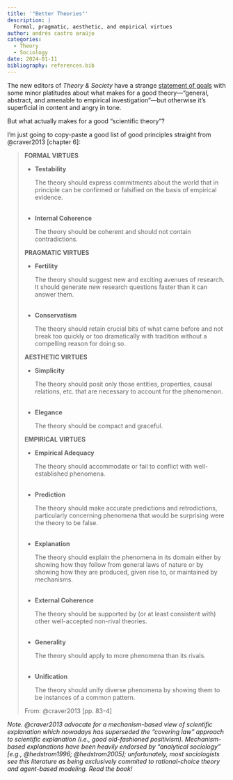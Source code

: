 ```yaml
---
title: '"Better Theories"'
description: |
  Formal, pragmatic, aesthetic, and empirical virtues
author: andrés castro araújo
categories:
  - Theory
  - Sociology
date: 2024-01-11
bibliography: references.bib
---
```


The new editors of *Theory & Society* have a strange [statement of goals](https://link.springer.com/journal/11186/updates/26605018) with some minor platitudes about what makes for a good theory---"general, abstract, and amenable to empirical investigation"---but otherwise it's superficial in content and angry in tone.

But what actually makes for a good "scientific theory"?

I'm just going to copy-paste a good list of good principles straight from @craver2013 [chapter 6]:

> **FORMAL VIRTUES**
>
> -   **Testability**
>
>     The theory should express commitments about the world that in principle can be confirmed or falsified on the basis of empirical evidence. </br></br>
>
> -   **Internal Coherence**
>
>     The theory should be coherent and should not contain contradictions.
>
> **PRAGMATIC VIRTUES**
>
> -   **Fertility**
>
>     The theory should suggest new and exciting avenues of research. It should generate new research questions faster than it can answer them. </br></br>
>
> -   **Conservatism**
>
>     The theory should retain crucial bits of what came before and not break too quickly or too dramatically with tradition without a compelling reason for doing so.
>
> **AESTHETIC VIRTUES**
>
> -   **Simplicity**
>
>     The theory should posit only those entities, properties, causal relations, etc. that are necessary to account for the phenomenon.</br></br>
>
> -   **Elegance**
>
>     The theory should be compact and graceful.
>
> **EMPIRICAL VIRTUES**
>
> -   **Empirical Adequacy**
>
>     The theory should accommodate or fail to conflict with well-established phenomena.</br></br>
>
> -   **Prediction**
>
>     The theory should make accurate predictions and retrodictions, particularly concerning phenomena that would be surprising were the theory to be false.</br></br>
>
> -   **Explanation**
>
>     The theory should explain the phenomena in its domain either by showing how they follow from general laws of nature or by showing how they are produced, given rise to, or maintained by mechanisms.</br></br>
>
> -   **External Coherence**
>
>     The theory should be supported by (or at least consistent with) other well-accepted non-rival theories.</br></br>
>
> -   **Generality**
>
>     The theory should apply to more phenomena than its rivals.</br></br>
>
> -   **Unification**
>
>     The theory should unify diverse phenomena by showing them to be instances of a common pattern.
>
> From: @craver2013 [pp. 83-4]

*Note. @craver2013 advocate for a mechanism-based view of scientific explanation which nowadays has superseded the "covering law" approach to scientific explanation (i.e., good old-fashioned positivism). Mechanism-based explanations have been heavily endorsed by "analytical sociology" \[e.g., @hedstrom1996; @hedstrom2005\]; unfortunately, most sociologists see this literature as being exclusively commited to rational-choice theory and agent-based modeling. Read the book!*

